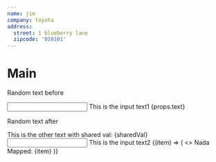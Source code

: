 ```yaml
---
name: jim
company: toyota
address:
  street: 1 blueberry lane
  zipcode: '010101'
---
```


# Main

Random text before

<Input>
  This is the input text1 {props.text}
</Input>

Random text after

<Other>
  This is the other text with shared val: {sharedVal}
</Other>

<Input>
  This is the input text2
</Input>

<ForEach arr={props.arr}>
  {(item) => (
    <>
      Nada
      <Other>
        Mapped: {item}
      </Other>
    </>
  )}
</ForEach>
